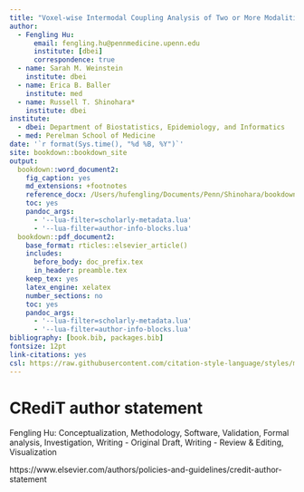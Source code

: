 ```yaml
---
title: "Voxel-wise Intermodal Coupling Analysis of Two or More Modalities using Local Covariance Decomposition"
author:
  - Fengling Hu:
      email: fengling.hu@pennmedicine.upenn.edu
      institute: [dbei]
      correspondence: true
  - name: Sarah M. Weinstein
    institute: dbei
  - name: Erica B. Baller
    institute: med
  - name: Russell T. Shinohara*
    institute: dbei
institute:
  - dbei: Department of Biostatistics, Epidemiology, and Informatics
  - med: Perelman School of Medicine
date: '`r format(Sys.time(), "%d %B, %Y")`'
site: bookdown::bookdown_site
output:
  bookdown::word_document2:
    fig_caption: yes
    md_extensions: +footnotes
    reference_docx: /Users/hufengling/Documents/Penn/Shinohara/bookdown_refs/word_style_reference.docx
    toc: yes
    pandoc_args:
      - '--lua-filter=scholarly-metadata.lua'
      - '--lua-filter=author-info-blocks.lua'
  bookdown::pdf_document2:
    base_format: rticles::elsevier_article()
    includes:
      before_body: doc_prefix.tex
      in_header: preamble.tex
    keep_tex: yes
    latex_engine: xelatex
    number_sections: no
    toc: yes
    pandoc_args:
      - '--lua-filter=scholarly-metadata.lua'
      - '--lua-filter=author-info-blocks.lua'
bibliography: [book.bib, packages.bib]
fontsize: 12pt
link-citations: yes
csl: https://raw.githubusercontent.com/citation-style-language/styles/master/elsevier-harvard.csl
---
```


# CRediT author statement
Fengling Hu: Conceptualization, Methodology, Software, Validation, Formal analysis, Investigation, Writing - Original Draft, Writing - Review & Editing, Visualization

https://www.elsevier.com/authors/policies-and-guidelines/credit-author-statement


